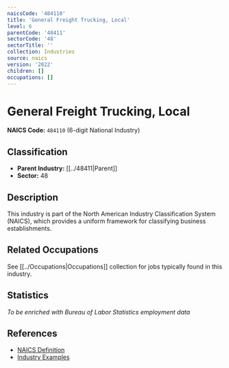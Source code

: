 ```yaml
---
naicsCode: '484110'
title: 'General Freight Trucking, Local'
level: 6
parentCode: '48411'
sectorCode: '48'
sectorTitle: ''
collection: Industries
source: naics
version: '2022'
children: []
occupations: []
---
```

# General Freight Trucking, Local

**NAICS Code:** `484110` (6-digit National Industry)

## Classification

- **Parent Industry:** [[../48411|Parent]]
- **Sector:** 48

## Description

This industry is part of the North American Industry Classification System (NAICS), which provides a uniform framework for classifying business establishments.

## Related Occupations

See [[../Occupations|Occupations]] collection for jobs typically found in this industry.

## Statistics

*To be enriched with Bureau of Labor Statistics employment data*

## References

- [NAICS Definition](https://www.census.gov/naics/)
- [Industry Examples](https://www.census.gov/naics/2022NAICS/)
